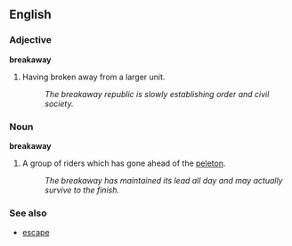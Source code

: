 ==English==

===Adjective===
'''breakaway'''

# {{notcomp}} Having broken away from a larger unit.
#: ''The breakaway republic is slowly establishing order and civil society.''

===Noun===
'''breakaway'''

# {{cycling}} A group of riders which has gone ahead of the [[peleton]].
#: ''The breakaway has maintained its lead all day and may actually survive to the finish.''

===See also===
*[[escape]]